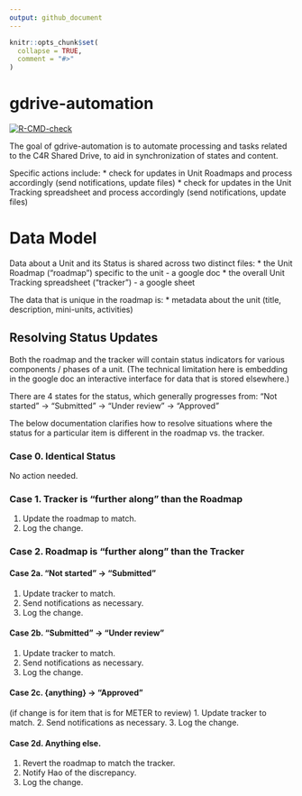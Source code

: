 ```yaml
---
output: github_document
---
```


<!-- README.md is generated from README.Rmd. Please edit that file -->

```r
knitr::opts_chunk$set(
  collapse = TRUE,
  comment = "#>"
)
```

# gdrive-automation

<!-- badges: start -->
[![R-CMD-check](https://github.com/c4r-io/gdrive-automation/actions/workflows/R-CMD-check.yaml/badge.svg)](https://github.com/c4r-io/gdrive-automation/actions/workflows/R-CMD-check.yaml)
<!-- badges: end -->

The goal of gdrive-automation is to automate processing and tasks related to the C4R Shared Drive, to aid in synchronization of states and content.

Specific actions include:
* check for updates in Unit Roadmaps and process accordingly (send notifications, update files)
* check for updates in the Unit Tracking spreadsheet and process accordingly (send notifications, update files)

# Data Model

Data about a Unit and its Status is shared across two distinct files:
* the Unit Roadmap ("roadmap") specific to the unit - a google doc
* the overall Unit Tracking spreadsheet ("tracker") - a google sheet

The data that is unique in the roadmap is:
* metadata about the unit (title, description, mini-units, activities)

## Resolving Status Updates

Both the roadmap and the tracker will contain status indicators for various components / phases of a unit. (The technical limitation here is embedding in the google doc an interactive interface for data that is stored elsewhere.)

There are 4 states for the status, which generally progresses from:
"Not started" -> "Submitted" -> "Under review" -> "Approved"

The below documentation clarifies how to resolve situations where the status for a particular item is different in the roadmap vs. the tracker.

### Case 0. Identical Status

No action needed.

### Case 1. Tracker is "further along" than the Roadmap

1. Update the roadmap to match.
2. Log the change.

### Case 2. Roadmap is "further along" than the Tracker

#### Case 2a. "Not started" -> "Submitted"

1. Update tracker to match.
2. Send notifications as necessary.
3. Log the change.

#### Case 2b. "Submitted" -> "Under review"

1. Update tracker to match.
2. Send notifications as necessary.
3. Log the change.

#### Case 2c. {anything} -> "Approved"

(if change is for item that is for METER to review)
1. Update tracker to match.
2. Send notifications as necessary.
3. Log the change.

#### Case 2d. Anything else.
1. Revert the roadmap to match the tracker.
2. Notify Hao of the discrepancy.
3. Log the change.
